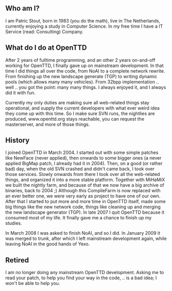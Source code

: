 {{en/Archive/Community/Infobox Developer|
realname=Patric Stout|
birthyear=1983|
codingspec=SysOp|
currentstat=Active (SysOp only)|
website=www.iseer.nl|
}}
== Who am I? ==

I am Patric Stout, born in 1983 (you do the math), live in The Netherlands, currently enjoying a study in Computer Science. In my free time I have a IT Service (read: Consulting) Company.


== What do I do at OpenTTD ==

After 2 years of fulltime programming, and an other 2 years on-and-off working for OpenTTD, I finally gave up on mainstream development. In that time I did things all over the code, from NoAI to a complete network rewrite. From finishing up the new landscape generate (TGP) to writing dynamic pools (which allows many many vehicles). From 32bpp implementation .. well .. you got the point: many many things. I always enjoyed it, and I always did it with fun.

Currently my only duties are making sure all web-related things stay operational, and supply the current developers with what ever weird idea they come up with this time. So I make sure SVN runs, the nightlies are produced, www.openttd.org stays reachable, you can request the masterserver, and more of those things.


== History ==

I joined OpenTTD in March 2004. I started out with some simple patches like NewFace (never applied), then onwards to some bigger ones (a never applied BigMap patch, I already had it in 2004). Then, on a good (or rather bad) day, when the old SVN crashed and didn't came back, I took over those services. Slowly onwards from there I took over all the web-related things, and organized it into a more stable platform. Together with MiHaMiX we built the nightly farm, and because of that we now have a big archive of binaries, back to 2004 ;) Although this CompileFarm is now replaced with an ever better one, we were very early as project to have one of our own. After that I started to put more and more time in OpenTTD itself, made some big things like the new network code, things like cleaning up and merging the new landscape generator (TGP). In late 2007 I quit OpenTTD because it consumed most of my life. It finally gave me a chance to finish up my studies.

In March 2008 I was asked to finish NoAI, and so I did. In January 2009 it was merged to trunk, after which I left mainstream development again, while leaving NoAI in the good hands of Yexo.


== Retired ==

I am no longer doing any mainstream OpenTTD development. Asking me to read your patch, to help you find your way in the code, .. is a bad idea; I won't be able to help you.